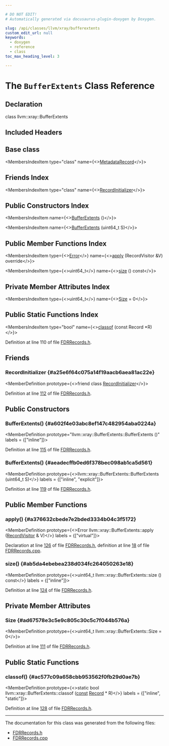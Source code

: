 ```yaml
---

# DO NOT EDIT!
# Automatically generated via docusaurus-plugin-doxygen by Doxygen.

slug: /api/classes/llvm/xray/bufferextents
custom_edit_url: null
keywords:
  - doxygen
  - reference
  - class
toc_max_heading_level: 3

---
```





# The `BufferExtents` Class Reference

<DoxygenPage pluginConfig={pluginConfig}>



## Declaration

<CodeBlock>class llvm::xray::BufferExtents</CodeBlock>

## Included Headers

<IncludesList>
<IncludesListItem
  filePath="llvm/XRay/FDRRecords.h"
  permalink="/docs/api/files/include/include/llvm/include/llvm/xray/fdrrecords-h"
  isLocal="true" />
</IncludesList>

## Base class

<MembersIndex>

<MembersIndexItem
  type="class"
  name={<><a href="/docs/api/classes/llvm/xray/metadatarecord">MetadataRecord</a></>}>
</MembersIndexItem>

</MembersIndex>

## Friends Index

<MembersIndex>

<MembersIndexItem
  type="class"
  name={<><a href="#a25e6f64c075a14f19aacb6aea81ac22e">RecordInitializer</a></>}>
</MembersIndexItem>

</MembersIndex>

## Public Constructors Index

<MembersIndex>

<MembersIndexItem
  name={<><a href="#a602f4e03abc8ef147c482954aba0224a">BufferExtents</a> ()</>}>
</MembersIndexItem>

<MembersIndexItem
  name={<><a href="#aeadecffb0ed6f378bec098ab1ca5d561">BufferExtents</a> (uint64&#95;t S)</>}>
</MembersIndexItem>

</MembersIndex>

## Public Member Functions Index

<MembersIndex>

<MembersIndexItem
  type={<><a href="/docs/api/classes/llvm/error">Error</a></>}
  name={<><a href="#a376632cbede7e2bded3334b04c3f5172">apply</a> (RecordVisitor &amp;V) override</>}>
</MembersIndexItem>

<MembersIndexItem
  type={<>uint64&#95;t</>}
  name={<><a href="#ab5da4ebebea238d034fc264050263e18">size</a> () const</>}>
</MembersIndexItem>

</MembersIndex>

## Private Member Attributes Index

<MembersIndex>

<MembersIndexItem
  type={<>uint64&#95;t</>}
  name={<><a href="#ad67578e3c5e9c805c30c5c7f044b576a">Size</a> = 0</>}>
</MembersIndexItem>

</MembersIndex>

## Public Static Functions Index

<MembersIndex>

<MembersIndexItem
  type="bool"
  name={<><a href="#ac577c09a658cbb953562f0fb29d0ae7b">classof</a> (const Record &#42;R)</>}>
</MembersIndexItem>

</MembersIndex>


Definition at line 110 of file <a href="/docs/api/files/include/include/llvm/include/llvm/xray/fdrrecords-h">FDRRecords.h</a>.

<SectionDefinition>

## Friends

### RecordInitializer {#a25e6f64c075a14f19aacb6aea81ac22e}

<MemberDefinition
  prototype={<>friend class <a href="/docs/api/classes/llvm/xray/recordinitializer">RecordInitializer</a></>}>

Definition at line <a href="/docs/api/files/include/include/llvm/include/llvm/xray/fdrrecords-h/#l00112">112</a> of file <a href="/docs/api/files/include/include/llvm/include/llvm/xray/fdrrecords-h">FDRRecords.h</a>.
</MemberDefinition>

</SectionDefinition>

<SectionDefinition>

## Public Constructors

### BufferExtents() {#a602f4e03abc8ef147c482954aba0224a}

<MemberDefinition
  prototype="llvm::xray::BufferExtents::BufferExtents ()"
  labels = {["inline"]}>

Definition at line <a href="/docs/api/files/include/include/llvm/include/llvm/xray/fdrrecords-h/#l00115">115</a> of file <a href="/docs/api/files/include/include/llvm/include/llvm/xray/fdrrecords-h">FDRRecords.h</a>.
</MemberDefinition>

### BufferExtents() {#aeadecffb0ed6f378bec098ab1ca5d561}

<MemberDefinition
  prototype={<>llvm::xray::BufferExtents::BufferExtents (uint64&#95;t S)</>}
  labels = {["inline", "explicit"]}>

Definition at line <a href="/docs/api/files/include/include/llvm/include/llvm/xray/fdrrecords-h/#l00119">119</a> of file <a href="/docs/api/files/include/include/llvm/include/llvm/xray/fdrrecords-h">FDRRecords.h</a>.
</MemberDefinition>

</SectionDefinition>

<SectionDefinition>

## Public Member Functions

### apply() {#a376632cbede7e2bded3334b04c3f5172}

<MemberDefinition
  prototype={<>Error llvm::xray::BufferExtents::apply (<a href="/docs/api/classes/llvm/xray/recordvisitor">RecordVisitor</a> &amp; V)</>}
  labels = {["virtual"]}>

Declaration at line <a href="/docs/api/files/include/include/llvm/include/llvm/xray/fdrrecords-h/#l00126">126</a> of file <a href="/docs/api/files/include/include/llvm/include/llvm/xray/fdrrecords-h">FDRRecords.h</a>, definition at line <a href="/docs/api/files/lib/lib/xray/fdrrecords-cpp/#l00018">18</a> of file <a href="/docs/api/files/lib/lib/xray/fdrrecords-cpp">FDRRecords.cpp</a>.
</MemberDefinition>

### size() {#ab5da4ebebea238d034fc264050263e18}

<MemberDefinition
  prototype={<>uint64&#95;t llvm::xray::BufferExtents::size () const</>}
  labels = {["inline"]}>

Definition at line <a href="/docs/api/files/include/include/llvm/include/llvm/xray/fdrrecords-h/#l00124">124</a> of file <a href="/docs/api/files/include/include/llvm/include/llvm/xray/fdrrecords-h">FDRRecords.h</a>.
</MemberDefinition>

</SectionDefinition>

<SectionDefinition>

## Private Member Attributes

### Size {#ad67578e3c5e9c805c30c5c7f044b576a}

<MemberDefinition
  prototype={<>uint64&#95;t llvm::xray::BufferExtents::Size = 0</>}>

Definition at line <a href="/docs/api/files/include/include/llvm/include/llvm/xray/fdrrecords-h/#l00111">111</a> of file <a href="/docs/api/files/include/include/llvm/include/llvm/xray/fdrrecords-h">FDRRecords.h</a>.
</MemberDefinition>

</SectionDefinition>

<SectionDefinition>

## Public Static Functions

### classof() {#ac577c09a658cbb953562f0fb29d0ae7b}

<MemberDefinition
  prototype={<>static bool llvm::xray::BufferExtents::classof (<a href="/docs/api/files/lib/lib/target/lib/target/aarch64/aarch64promoteconstant-cpp/#a90f8350fecae261c25be85d38b451bff">const</a> <a href="/docs/api/classes/llvm/xray/record">Record</a> &#42; R)</>}
  labels = {["inline", "static"]}>

Definition at line <a href="/docs/api/files/include/include/llvm/include/llvm/xray/fdrrecords-h/#l00128">128</a> of file <a href="/docs/api/files/include/include/llvm/include/llvm/xray/fdrrecords-h">FDRRecords.h</a>.
</MemberDefinition>

</SectionDefinition>

<hr/>

The documentation for this class was generated from the following files:

<ul>
<li><a href="/docs/api/files/include/include/llvm/include/llvm/xray/fdrrecords-h">FDRRecords.h</a></li>
<li><a href="/docs/api/files/lib/lib/xray/fdrrecords-cpp">FDRRecords.cpp</a></li>
</ul>

</DoxygenPage>
